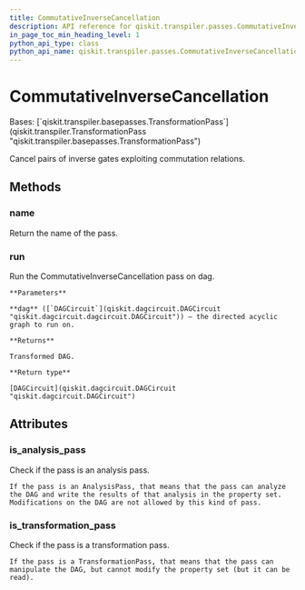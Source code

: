 ```yaml
---
title: CommutativeInverseCancellation
description: API reference for qiskit.transpiler.passes.CommutativeInverseCancellation
in_page_toc_min_heading_level: 1
python_api_type: class
python_api_name: qiskit.transpiler.passes.CommutativeInverseCancellation
---
```


# CommutativeInverseCancellation

<Class id="qiskit.transpiler.passes.CommutativeInverseCancellation" github="https://github.com/qiskit/qiskit/tree/stable/0.22/qiskit/transpiler/passes/optimization/commutative_inverse_cancellation.py" signature="CommutativeInverseCancellation(*args, **kwargs)">
  Bases: [`qiskit.transpiler.basepasses.TransformationPass`](qiskit.transpiler.TransformationPass "qiskit.transpiler.basepasses.TransformationPass")

  Cancel pairs of inverse gates exploiting commutation relations.

  ## Methods

  ### name

  <Function id="qiskit.transpiler.passes.CommutativeInverseCancellation.name" name="name" signature="CommutativeInverseCancellation.name()">
    Return the name of the pass.
  </Function>

  ### run

  <Function id="qiskit.transpiler.passes.CommutativeInverseCancellation.run" name="run" signature="CommutativeInverseCancellation.run(dag)">
    Run the CommutativeInverseCancellation pass on dag.

    **Parameters**

    **dag** ([`DAGCircuit`](qiskit.dagcircuit.DAGCircuit "qiskit.dagcircuit.dagcircuit.DAGCircuit")) – the directed acyclic graph to run on.

    **Returns**

    Transformed DAG.

    **Return type**

    [DAGCircuit](qiskit.dagcircuit.DAGCircuit "qiskit.dagcircuit.DAGCircuit")
  </Function>

  ## Attributes

  ### is\_analysis\_pass

  <Attribute id="qiskit.transpiler.passes.CommutativeInverseCancellation.is_analysis_pass" name="is_analysis_pass">
    Check if the pass is an analysis pass.

    If the pass is an AnalysisPass, that means that the pass can analyze the DAG and write the results of that analysis in the property set. Modifications on the DAG are not allowed by this kind of pass.
  </Attribute>

  ### is\_transformation\_pass

  <Attribute id="qiskit.transpiler.passes.CommutativeInverseCancellation.is_transformation_pass" name="is_transformation_pass">
    Check if the pass is a transformation pass.

    If the pass is a TransformationPass, that means that the pass can manipulate the DAG, but cannot modify the property set (but it can be read).
  </Attribute>
</Class>

